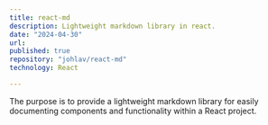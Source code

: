```yaml
---
title: react-md
description: Lightweight markdown library in react.
date: "2024-04-30"
url:
published: true
repository: "johlav/react-md"
technology: React

---
```



The purpose is to provide a lightweight markdown library for easily documenting components and functionality within a React project.
